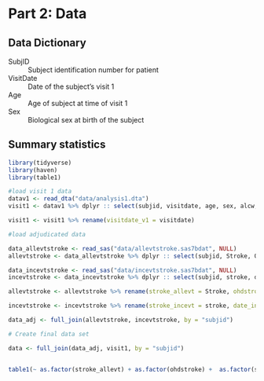 # Part 2: Data

## Data Dictionary

SubjID
: Subject identification number for patient
 
VisitDate
 : Date of the subject's visit 1
 
Age
 : Age of subject at time of visit 1
 
Sex
 : Biological sex at birth of the subject

## Summary statistics

```r
library(tidyverse)
library(haven)
library(table1)

#load visit 1 data
datav1 <- read_dta("data/analysis1.dta")
visit1 <- datav1 %>% dplyr :: select(subjid, visitdate, age, sex, alcw, htn, diab3cat, strokehx, chdhx, cvdhx, idealhealthsmk, bmi3cat, pa3cat, nutrition3cat, totchol3cat)

visit1 <- visit1 %>% rename(visitdate_v1 = visitdate)

#load adjudicated data

data_allevtstroke <- read_sas("data/allevtstroke.sas7bdat", NULL)
allevtstroke <- data_allevtstroke %>% dplyr :: select(subjid, Stroke, OHDStroke, eventdate)

data_incevtstroke <- read_sas("data/incevtstroke.sas7bdat", NULL)
incevtstroke <- data_incevtstroke %>% dplyr :: select(subjid, stroke, date, V1date, contactType)

allevtstroke <- allevtstroke %>% rename(stroke_allevt = Stroke, ohdstroke = OHDStroke)

incevtstroke <- incevtstroke %>% rename(stroke_incevt = stroke, date_incevt = date, v1date_incevt = V1date, contacttype = contactType)

data_adj <- full_join(allevtstroke, incevtstroke, by = "subjid")

# Create final data set

data <- full_join(data_adj, visit1, by = "subjid")


table1(~ as.factor(stroke_allevt) + as.factor(ohdstroke) +  as.factor(stroke_incevt) + contacttype + age + as.factor(sex) + alcw + as.factor(htn) + as.factor(diab3cat) + as.factor(strokehx) + as.factor(chdhx) + as.factor(cvdhx) + as.factor(idealhealthsmk) + as.factor(bmi3cat) + as.factor(pa3cat) + as.factor(nutrition3cat) + as.factor(totchol3cat)  , data = data)
```


